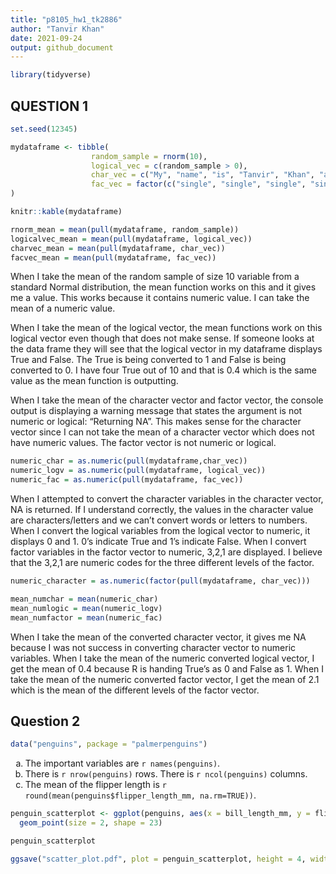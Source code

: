 ```yaml
---
title: "p8105_hw1_tk2886"
author: "Tanvir Khan"
date: 2021-09-24
output: github_document
---
```



```r
library(tidyverse)
```

## QUESTION 1 
```r
set.seed(12345)

mydataframe <- tibble(
                  random_sample = rnorm(10),
                  logical_vec = c(random_sample > 0),
                  char_vec = c("My", "name", "is", "Tanvir", "Khan", "and", "I", "like","the", "Lakers"),
                  fac_vec = factor(c("single", "single", "single", "single", "married", "married", "married", "divorced", "divorced", "divorced")),
)

knitr::kable(mydataframe)
```


```r
rnorm_mean = mean(pull(mydataframe, random_sample))
logicalvec_mean = mean(pull(mydataframe, logical_vec))
charvec_mean = mean(pull(mydataframe, char_vec))
facvec_mean = mean(pull(mydataframe, fac_vec))
```
When I take the mean of the random sample of size 10 variable from a standard Normal distribution, the mean function works on this and it gives me a value. This works because it contains numeric value. I can take the mean of a numeric value. 

When I take the mean of the logical vector, the mean functions work on this logical vector even though that does not make sense. If someone looks at the data frame they will see that the logical vector in my dataframe displays True and False. The True is being converted to 1 and False is being converted to 0. I have four True out of 10 and that is 0.4 which is the same value as the mean function is outputting. 

When I take the mean of the character vector and factor vector, the console output is displaying a warning message that states the argument is not numeric or logical: "Returning NA". This makes sense for the character vector since I can not take the mean of a character vector which does not have numeric values. The factor vector is not numeric or logical. 


```r
numeric_char = as.numeric(pull(mydataframe,char_vec))
numeric_logv = as.numeric(pull(mydataframe, logical_vec))
numeric_fac = as.numeric(pull(mydataframe, fac_vec))
```
When I attempted to convert the character variables in the character vector, NA is returned. If I understand correctly, the values in the character value are characters/letters and we can't convert words or letters to numbers. When I convert the logical variables from the logical vector to numeric, it displays 0 and 1. 0's indicate True and 1's indicate False. When I convert factor variables in the factor vector to numeric, 3,2,1 are displayed. I believe that the 3,2,1 are numeric codes for the three different levels of the factor. 


```r
numeric_character = as.numeric(factor(pull(mydataframe, char_vec)))
```




```r
mean_numchar = mean(numeric_char)
mean_numlogic = mean(numeric_logv)
mean_numfactor = mean(numeric_fac)
```
When I take the mean of the converted character vector, it gives me NA because I was not success in converting character vector to numeric variables. When I take the mean of the numeric converted logical vector, I get the mean of 0.4 because R is handing True's as 0 and False as 1. When I take the mean of the numeric converted factor vector, I get the mean of 2.1 which is the mean of the different levels of the factor vector. 


## Question 2
```r
data("penguins", package = "palmerpenguins")
```
a) The important variables are `r names(penguins)`. 
b) There is `r nrow(penguins)` rows. There is `r ncol(penguins)` columns. 
c) The mean of the flipper length is `r round(mean(penguins$flipper_length_mm, na.rm=TRUE))`.

```r
penguin_scatterplot <- ggplot(penguins, aes(x = bill_length_mm, y = flipper_length_mm, color = species)) +
  geom_point(size = 2, shape = 23)

penguin_scatterplot
```

```r
ggsave("scatter_plot.pdf", plot = penguin_scatterplot, height = 4, width = 6)
```


